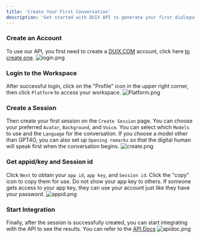 ```yaml
---
title: 'Create Your First Conversation'
description: 'Get started with DUIX API to generate your first dialogue'
---
```


### Create an Account
To use our API, you first need to create a [DUIX.COM](https://duix.com/login) account, click here [to create one](https://duix.com/login).
![login.png](https://github.com/zhouahua/duix.com/blob/main/images/login.png?raw=true)
### Login to the Workspace
After successful login, click on the "Profile" icon in the upper right corner, then click ```Platform``` to access your workspace.
![Platform.png](https://github.com/zhouahua/duix.com/blob/main/images/Platform.png?raw=true)
### Create a Session
Then create your first session on the ```Create Session``` page. You can choose your preferred ```Avatar```, ```Background```, and ```Voice```. You can select which ```Models``` to use and the ```Language``` for the conversation. If you choose a model other than GPT4O, you can also set up ```Opening remarks``` so that the digital human will speak first when the conversation begins.
![create.png](https://github.com/zhouahua/duix.com/blob/main/images/create.png?raw=true)
### Get appid/key and Session id
Click ```Next``` to obtain your ```app id```, ```app key```, and ```Session id```. Click the "copy" icon to copy them for use. Do not show your app key to others. If someone gets access to your app key, they can use your account just like they have your password.
![appid.png](https://github.com/zhouahua/duix.com/blob/main/images/appid.png?raw=true)
### Start Integration
Finally, after the session is successfully created, you can start integrating with the API to see the results. You can refer to the [API Docs](https://duix.com/apidoc)
![apidoc.png](https://github.com/zhouahua/duix.com/blob/main/images/apidoc.png?raw=true)
